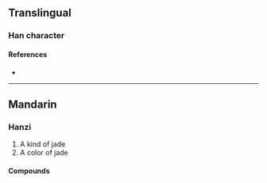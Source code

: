 {{character info}}
==Translingual==

===Han character===
{{Han char|rn=96|rad=玉|as=07|sn=11|four=12147|canj=MGBND|ids=⿰𤣩孚}}

====References====
* {{Han ref|kx=0733.060|dkj=21016|dj=1145.030|hdz=21117.170|uh=7408|ud=29704|bh=D679|bd=54905}}

----

==Mandarin==

===Hanzi===
{{cmn-hanzi|pin=[[fú]] ([[fu2]])|wg=fu<sup>2</sup>}}

# A kind of jade
# A color of jade
====Compounds====
{{zh-der|㻬琈|琈笋}}